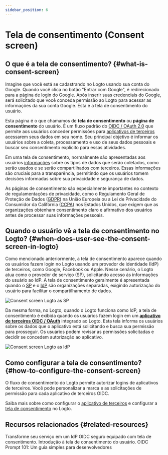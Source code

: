 ```yaml
---
sidebar_position: 6
---
```


# Tela de consentimento (Consent screen)

## O que é a tela de consentimento? \{#what-is-consent-screen}

Imagine que você está se cadastrando no Logto usando sua conta do Google. Quando você clica no botão "Entrar com Google", é redirecionado para a página de login do Google. Após inserir suas credenciais do Google, será solicitado que você conceda permissão ao Logto para acessar as informações da sua conta Google. Esta é a tela de consentimento do usuário.

Esta página é o que chamamos de **tela de consentimento** ou **página de consentimento** do usuário. É um fluxo padrão do [OIDC / OAuth 2.0](/integrate-logto/third-party-applications) que permite aos usuários conceder permissões para [aplicativos de terceiros](/integrate-logto/third-party-applications) acessarem seus dados em seu nome. Seu principal objetivo é informar os usuários sobre a coleta, processamento e uso de seus dados pessoais e buscar seu consentimento explícito para essas atividades.

Em uma tela de consentimento, normalmente são apresentadas aos usuários [informações](/integrate-logto/third-party-applications/consent-screen-branding#customize-the-branding-information) sobre os tipos de dados que serão coletados, como serão usados e se serão compartilhados com terceiros. Essas informações são cruciais para a transparência, permitindo que os usuários tomem decisões informadas sobre sua privacidade e segurança de dados.

As páginas de consentimento são especialmente importantes no contexto de regulamentações de privacidade, como o Regulamento Geral de Proteção de Dados ([GDPR](https://gdpr-info.eu/art-4-gdpr/)) na União Europeia ou a Lei de Privacidade do Consumidor da Califórnia ([CCPA](https://oag.ca.gov/privacy/ccpa)) nos Estados Unidos, que exigem que as organizações obtenham consentimento claro e afirmativo dos usuários antes de processar suas informações pessoais.

## Quando o usuário vê a tela de consentimento no Logto? \{#when-does-user-see-the-consent-screen-in-logto}

Como mencionado anteriormente, a tela de consentimento aparece quando os usuários fazem login no Logto usando um provedor de identidade (IdP) de terceiros, como Google, Facebook ou Apple. Nesse cenário, o Logto atua como o provedor de serviço (SP), solicitando acesso às informações do usuário ao IdP. A tela de consentimento geralmente é apresentada quando o [SP](https://auth.wiki/service-provider) e o [IdP](https://auth.wiki/identity-provider) são organizações separadas, exigindo autorização do usuário para facilitar o compartilhamento de dados.

<img src="/img/assets/consent-screen-logto-as-sp.png" alt="Consent screen Logto as SP" />

Da mesma forma, no Logto, quando o Logto funciona como IdP, a tela de consentimento é exibida quando os usuários fazem login em um [**aplicativo de terceiros OIDC / OAuth**](/integrate-logto/third-party-applications) integrado ao Logto. Esta tela informa os usuários sobre os dados que o aplicativo está solicitando e busca sua permissão para prosseguir. Os usuários podem revisar as permissões solicitadas e decidir se concedem autorização ao aplicativo.

<img src="/img/assets/consent-screen-logto-as-idp.png" alt="Consent screen Logto as IdP" />

## Como configurar a tela de consentimento? \{#how-to-configure-the-consent-screen}

O fluxo de consentimento do Logto permite autorizar logins de aplicativos de terceiros. Você pode personalizar a marca e as solicitações de permissão para cada aplicativo de terceiros OIDC.

Saiba mais sobre como configurar o [aplicativo de terceiros](/integrate-logto/third-party-applications/) e configurar a [tela de consentimento](/integrate-logto/third-party-applications/consent-screen-branding/) no Logto.

## Recursos relacionados \{#related-resources}

<Url href="https://www.youtube.com/watch?v=sW-C7SRt9OM">
  Transforme seu serviço em um IdP OIDC seguro equipado com tela de consentimento.
</Url>
<Url href="https://blog.logto.io/user-consent-screen">
  Introdução à tela de consentimento do usuário.
</Url>

<Url href="https://blog.logto.io/introducing-oidc-prompt">
  OIDC Prompt 101: Um guia simples para desenvolvedores
</Url>
